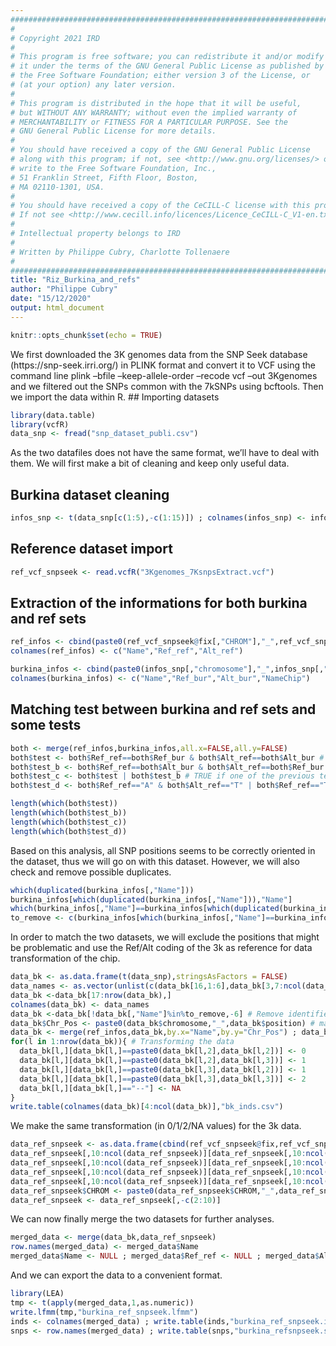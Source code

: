 ```yaml
---
###################################################################################################################################
#
# Copyright 2021 IRD
#
# This program is free software; you can redistribute it and/or modify
# it under the terms of the GNU General Public License as published by
# the Free Software Foundation; either version 3 of the License, or
# (at your option) any later version.
#
# This program is distributed in the hope that it will be useful,
# but WITHOUT ANY WARRANTY; without even the implied warranty of
# MERCHANTABILITY or FITNESS FOR A PARTICULAR PURPOSE. See the
# GNU General Public License for more details.
#
# You should have received a copy of the GNU General Public License
# along with this program; if not, see <http://www.gnu.org/licenses/> or
# write to the Free Software Foundation, Inc.,
# 51 Franklin Street, Fifth Floor, Boston,
# MA 02110-1301, USA.
#
# You should have received a copy of the CeCILL-C license with this program.
# If not see <http://www.cecill.info/licences/Licence_CeCILL-C_V1-en.txt>
#
# Intellectual property belongs to IRD
#
# Written by Philippe Cubry, Charlotte Tollenaere
#
###################################################################################################################################
title: "Riz_Burkina_and_refs"
author: "Philippe Cubry"
date: "15/12/2020"
output: html_document
---
```


```r
knitr::opts_chunk$set(echo = TRUE)
```
We first downloaded the 3K genomes data from the SNP Seek database (https://snp-seek.irri.org/) in PLINK format and convert it to VCF using the command line
plink --bfile --keep-allele-order --recode vcf --out 3Kgenomes and we filtered out the SNPs common with the 7kSNPs using bcftools.
Then we import the data within R.
## Importing datasets
```r
library(data.table)
library(vcfR)
data_snp <- fread("snp_dataset_publi.csv")
```
As the two datafiles does not have the same format, we'll have to deal with them.
We will first make a bit of cleaning and keep only useful data.

## Burkina dataset cleaning
```r
infos_snp <- t(data_snp[c(1:5),-c(1:15)]) ; colnames(infos_snp) <- infos_snp[1,]; infos_snp <- infos_snp[-1,] # We get the infos for the SNPs (Name, Ref and Alt allele, Chromosome, Position)
```
## Reference dataset import
```r
ref_vcf_snpseek <- read.vcfR("3Kgenomes_7KsnpsExtract.vcf")
```
## Extraction of the informations for both burkina and ref sets
```r
ref_infos <- cbind(paste0(ref_vcf_snpseek@fix[,"CHROM"],"_",ref_vcf_snpseek@fix[,"POS"]),ref_vcf_snpseek@fix[,"REF"],ref_vcf_snpseek@fix[,"ALT"])
colnames(ref_infos) <- c("Name","Ref_ref","Alt_ref")

burkina_infos <- cbind(paste0(infos_snp[,"chromosome"],"_",infos_snp[,"position"]),infos_snp[,"Ref_Allele"],infos_snp[,"Alt_Allele"],infos_snp[,"Name"])
colnames(burkina_infos) <- c("Name","Ref_bur","Alt_bur","NameChip")
```
## Matching test between burkina and ref sets and some tests
```r
both <- merge(ref_infos,burkina_infos,all.x=FALSE,all.y=FALSE)
both$test <- both$Ref_ref==both$Ref_bur & both$Alt_ref==both$Alt_bur # test if ref allele is the same btwn both datasets
both$test_b <- both$Ref_ref==both$Alt_bur & both$Alt_ref==both$Ref_bur # test if there is an inversion in ref and alt allele from both datasets
both$test_c <- both$test | both$test_b # TRUE if one of the previous test was TRUE
both$test_d <- both$Ref_ref=="A" & both$Alt_ref=="T" | both$Ref_ref=="T" & both$Alt_ref=="A" | both$Ref_ref=="G" & both$Alt_ref=="C" | both$Ref_ref=="C" & both$Alt_ref=="G" # Test for positions that might exhibit problems when sequencing sense is not the same

length(which(both$test))
length(which(both$test_b))
length(which(both$test_c))
length(which(both$test_d))
```
Based on this analysis, all SNP positions seems to be correctly oriented in the dataset, thus we will go on with this dataset. However, we will also check and remove possible duplicates.
```r
which(duplicated(burkina_infos[,"Name"]))
burkina_infos[which(duplicated(burkina_infos[,"Name"])),"Name"]
which(burkina_infos[,"Name"]==burkina_infos[which(duplicated(burkina_infos[,"Name"])),"Name"])
to_remove <- c(burkina_infos[which(burkina_infos[,"Name"]==burkina_infos[which(duplicated(burkina_infos[,"Name"])),"Name"]),"NameChip"],both[both$test_d,"NameChip"])
```
In order to match the two datasets, we will exclude the positions that might be problematic and use the Ref/Alt coding of the 3k as reference for data transformation of the chip.
```r
data_bk <- as.data.frame(t(data_snp),stringsAsFactors = FALSE)
data_names <- as.vector(unlist(c(data_bk[16,1:6],data_bk[3,7:ncol(data_bk)])))
data_bk <-data_bk[17:nrow(data_bk),]
colnames(data_bk) <- data_names
data_bk <-data_bk[!data_bk[,"Name"]%in%to_remove,-6] # Remove identified problematic positions
data_bk$Chr_Pos <- paste0(data_bk$chromosome,"_",data_bk$position) # make common identifier
data_bk <- merge(ref_infos,data_bk,by.x="Name",by.y="Chr_Pos") ; data_bk <- data_bk[-c(4:8)] # Merge definition of the Ref/Alt allele from the 3k data
for(l in 1:nrow(data_bk)){ # Transforming the data
  data_bk[l,][data_bk[l,]==paste0(data_bk[l,2],data_bk[l,2])] <- 0
  data_bk[l,][data_bk[l,]==paste0(data_bk[l,2],data_bk[l,3])] <- 1
  data_bk[l,][data_bk[l,]==paste0(data_bk[l,3],data_bk[l,2])] <- 1
  data_bk[l,][data_bk[l,]==paste0(data_bk[l,3],data_bk[l,3])] <- 2
  data_bk[l,][data_bk[l,]=="--"] <- NA
}
write.table(colnames(data_bk)[4:ncol(data_bk)],"bk_inds.csv")
```

We make the same transformation (in 0/1/2/NA values) for the 3k data.
```r
data_ref_snpseek <- as.data.frame(cbind(ref_vcf_snpseek@fix,ref_vcf_snpseek@gt),stringsAsFactors = FALSE)
data_ref_snpseek[,10:ncol(data_ref_snpseek)][data_ref_snpseek[,10:ncol(data_ref_snpseek)] == "0/0"] <- 0
data_ref_snpseek[,10:ncol(data_ref_snpseek)][data_ref_snpseek[,10:ncol(data_ref_snpseek)] == "0/1"] <- 1
data_ref_snpseek[,10:ncol(data_ref_snpseek)][data_ref_snpseek[,10:ncol(data_ref_snpseek)] == "1/0"] <- 1
data_ref_snpseek[,10:ncol(data_ref_snpseek)][data_ref_snpseek[,10:ncol(data_ref_snpseek)] == "1/1"] <- 2
data_ref_snpseek$CHROM <- paste0(data_ref_snpseek$CHROM,"_",data_ref_snpseek$POS) ; colnames(data_ref_snpseek)[1] <- "Name"
data_ref_snpseek <- data_ref_snpseek[,-c(2:10)]
```

We can now finally merge the two datasets for further analyses.
```r
merged_data <- merge(data_bk,data_ref_snpseek)
row.names(merged_data) <- merged_data$Name
merged_data$Name <- NULL ; merged_data$Ref_ref <- NULL ; merged_data$Alt_ref <- NULL
```

And we can export the data to a convenient format.

```r
library(LEA)
tmp <- t(apply(merged_data,1,as.numeric))
write.lfmm(tmp,"burkina_ref_snpseek.lfmm")
inds <- colnames(merged_data) ; write.table(inds,"burkina_ref_snpseek.ind",row.names = F,col.names = F,quote = F)
snps <- row.names(merged_data) ; write.table(snps,"burkina_refsnpseek.snp",row.names = F,col.names = F,quote = F)
```

